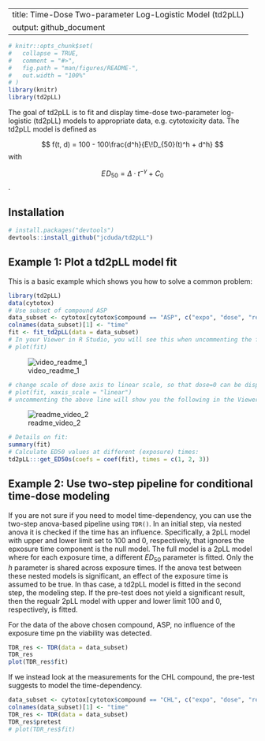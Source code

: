 

---
title: Time-Dose Two-parameter Log-Logistic Model (td2pLL)
output: github_document
---



```r
# knitr::opts_chunk$set(
#   collapse = TRUE,
#   comment = "#>",
#   fig.path = "man/figures/README-",
#   out.width = "100%"
# )
library(knitr)
library(td2pLL)
```


<!-- badges: start -->
<!-- badges: end -->

The goal of td2pLL is to fit and display time-dose two-parameter log-logistic (td2pLL)  models to appropriate data, e.g. cytotoxicity data. The td2pLL model is defined as 

$$
f(t, d) = 100 - 100\frac{d^h}{E\!D_{50}(t)^h + d^h}
$$
with

$$
E\!D_{50} =\Delta \cdot t^{-\gamma} + C_0
$$.

## Installation


``` r
# install.packages("devtools")
devtools::install_github("jcduda/td2pLL")
```
## Example 1: Plot a td2pLL model fit

This is a basic example which shows you how to solve a common problem:

```r
library(td2pLL)
data(cytotox)
# Use subset of compound ASP
data_subset <- cytotox[cytotox$compound == "ASP", c("expo", "dose", "resp")]
colnames(data_subset)[1] <- "time"
fit <- fit_td2pLL(data = data_subset)
# In your Viewer in R Studio, you will see this when uncommenting the following line
# plot(fit)
```
![video_readme_1](https://user-images.githubusercontent.com/58949350/110949047-6d506e80-8342-11eb-9524-0d9cfa6ee36e.gif)


```r
# change scale of dose axis to linear scale, so that dose=0 can be displayed: 
# plot(fit, xaxis_scale = "linear")
# uncommenting the above line will show you the following in the Viewer or R Studio
```
![readme_video_2](https://user-images.githubusercontent.com/58949350/110951749-b229d480-8345-11eb-9f47-39466e467da7.gif)

```r
# Details on fit:
summary(fit)
# Calculate ED50 values at different (exposure) times:
td2pLL:::get_ED50s(coefs = coef(fit), times = c(1, 2, 3))

```


## Example 2: Use two-step pipeline for conditional time-dose modeling

If you are not sure if you need to model time-dependency, you can use the
two-step anova-based pipeline using `TDR()`.
In an initial step, via nested anova it is checked if the time has an influence.
Specifically, a 2pLL model with upper and lower limit set to 100 and 0, respectively,
that ignores the epxosure time component is the null model.
The full model is a 2pLL model where for each exposure time, a different
$ED_{50}$ parameter is fitted. Only the $h$ parameter is shared across exposure 
times.
If the anova test between these nested models is significant, an effect of the
exposure time is assumed to be true. 
In thas case, a td2pLL model is fitted in the second step, the modeling step.
If the pre-test does not yield a significant result, then the regualr 2pLL model
with upper and lower limit 100 and 0, respectively, is fitted.


For the data of the above chosen compound, ASP, no influence of the
exposure time pn the viability was detected.

```r
TDR_res <- TDR(data = data_subset)
TDR_res
plot(TDR_res$fit)
```

If we instead look at the measurements for the CHL compound, the pre-test
suggests to model the time-dependency.

```r
data_subset <- cytotox[cytotox$compound == "CHL", c("expo", "dose", "resp")]
colnames(data_subset)[1] <- "time"
TDR_res <- TDR(data = data_subset)
TDR_res$pretest
# plot(TDR_res$fit)
```

